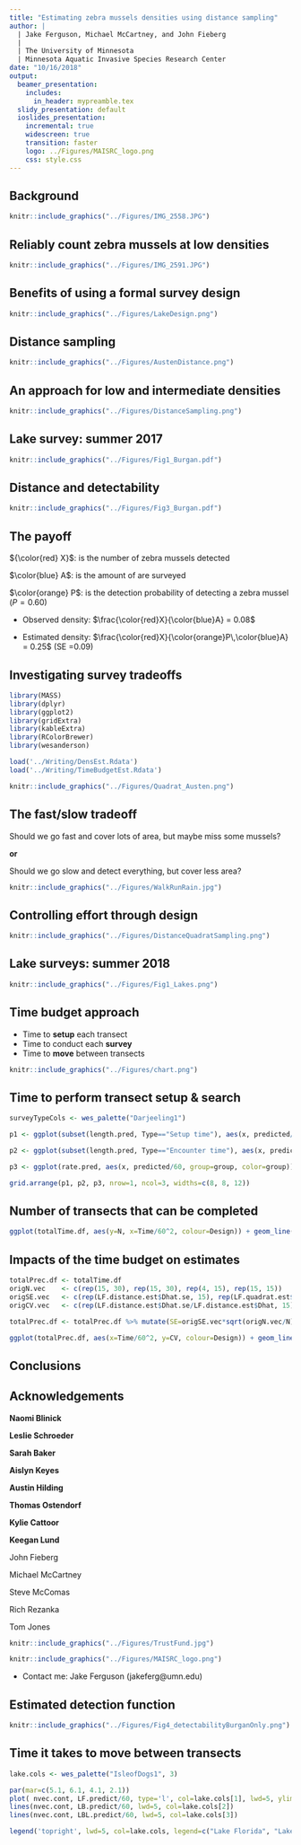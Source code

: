 ```yaml
---
title: "Estimating zebra mussels densities using distance sampling"
author: | 
  | Jake Ferguson, Michael McCartney, and John Fieberg
  |
  | The University of Minnesota
  | Minnesota Aquatic Invasive Species Research Center
date: "10/16/2018"
output: 
  beamer_presentation:
    includes:
      in_header: mypreamble.tex
  slidy_presentation: default
  ioslides_presentation: 
    incremental: true
    widescreen: true
    transition: faster
    logo: ../Figures/MAISRC_logo.png
    css: style.css
---
```

  
## Background
```r
knitr::include_graphics("../Figures/IMG_2558.JPG")
```
\footnotesize \textcolor{gray}{photo: Naomi Blinick}

## Reliably count zebra mussels at low densities

\begincols
  \begincol{.38\textwidth}
```r
knitr::include_graphics("../Figures/IMG_2591.JPG")
```
\footnotesize \textcolor{gray}{photo: Naomi Blinick}
  \endcol
\begincol{.68\textwidth}
\begin{itemize}
\item Assess control efficacy
\item Determine conditions that promote growth
\end{itemize}
  \endcol
\endcols


## Benefits of using a formal survey design

\begincols
  \begincol{.38\textwidth}
```r
knitr::include_graphics("../Figures/LakeDesign.png")
```

  \endcol
\begincol{.68\textwidth}
\begin{itemize}
\item Ensure sample is representative of the population
\item Control the amount of area surveyed
  \begin{itemize}
  \item Determine \textbf{uncertainty} in density
  \end{itemize}
\end{itemize}
  \endcol
\endcols

 
  
## Distance sampling
```r
knitr::include_graphics("../Figures/AustenDistance.png")
```
 \footnotesize \textcolor{gray}{image: Thomas Ostendorf}
 
## An approach for low and intermediate densities

```r
knitr::include_graphics("../Figures/DistanceSampling.png")
```

## Lake survey: summer 2017

```r
knitr::include_graphics("../Figures/Fig1_Burgan.pdf")
```

## Distance and detectability

```r
knitr::include_graphics("../Figures/Fig3_Burgan.pdf")
```


## The payoff
${\color{red} X}$: is the number of zebra mussels detected

$\color{blue} A$: is the amount of are surveyed

$\color{orange} P$: is the detection probability of detecting a zebra mussel ($P = 0.60$)

- Observed density: $\frac{\color{red}X}{\color{blue}A} = 0.08$

- Estimated density: $\frac{\color{red}X}{\color{orange}P\,\color{blue}A} = 0.25$ (SE =$0.09)$



## Investigating survey tradeoffs

```r
library(MASS)
library(dplyr)
library(ggplot2)
library(gridExtra)
library(kableExtra)
library(RColorBrewer)
library(wesanderson)

load('../Writing/DensEst.Rdata')
load('../Writing/TimeBudgetEst.Rdata')
```

```r
knitr::include_graphics("../Figures/Quadrat_Austen.png")
```
 \footnotesize \textcolor{gray}{image: Thomas Ostendorf}
 
## The fast/slow tradeoff

Should we go fast and cover lots of area, but maybe miss some mussels?

**or**

Should we go slow and detect everything, but cover less area?

```r
knitr::include_graphics("../Figures/WalkRunRain.jpg")
```

\footnotesize \textcolor{gray}{image: minutephysics(youtube.com)}

## Controlling effort through design

```r
knitr::include_graphics("../Figures/DistanceQuadratSampling.png")
```


## Lake surveys: summer 2018

```r
knitr::include_graphics("../Figures/Fig1_Lakes.png")
```

## Time budget approach

- Time to **setup** each transect
- Time to conduct each **survey**
- Time to **move** between transects

```r
knitr::include_graphics("../Figures/chart.png")
```


## Time to perform transect setup & search

```r
surveyTypeCols <- wes_palette("Darjeeling1")

p1 <- ggplot(subset(length.pred, Type=="Setup time"), aes(x, predicted/60, group=group, colour=group)) + geom_line() + geom_ribbon(aes(ymin = conf.low/60, ymax = conf.high/60, fill=group), alpha = .1, colour=NA) + theme_classic() + labs(x="Transect distance", y="Time (minutes)", title="Setup time") + theme(legend.position="none") + scale_fill_manual(values=surveyTypeCols) + scale_colour_manual(values=surveyTypeCols) + theme(plot.title = element_text(hjust = 0.5), text=element_text(size=16), panel.spacing = unit(2, "lines")) 

p2 <- ggplot(subset(length.pred, Type=="Encounter time"), aes(x, predicted/60, group=group, colour=group)) + geom_line() + geom_ribbon(aes(ymin = conf.low/60, ymax = conf.high/60, fill=group), alpha = .1, colour=NA) + theme_classic() + labs(x="Transect distance", y="", title="Search time") + theme(legend.position="none") + scale_fill_manual(values=surveyTypeCols) + scale_colour_manual(values=surveyTypeCols) + theme(plot.title = element_text(hjust = 0.5), text=element_text(size=16), panel.spacing = unit(2, "lines")) 

p3 <- ggplot(rate.pred, aes(x, predicted/60, group=group, color=group)) + geom_line() + geom_ribbon(aes(ymin = conf.low/60, ymax = conf.high/60, fill=group), alpha = .1, colour=NA) + theme_classic() + labs(x="Detection rate", y="", title="Search time") + scale_fill_manual(values=surveyTypeCols) + scale_colour_manual(values=surveyTypeCols) + theme(plot.title = element_text(hjust = 0.5), text=element_text(size=16), panel.spacing = unit(2, "lines")) 

grid.arrange(p1, p2, p3, nrow=1, ncol=3, widths=c(8, 8, 12))

```


## Number of transects that can be completed

```r

ggplot(totalTime.df, aes(y=N, x=Time/60^2, colour=Design)) + geom_line(size=1.5) + facet_wrap(~Lake, ncol=3, scale="free_x") + theme_classic() + scale_fill_manual(values=surveyTypeCols) + scale_colour_manual(values=surveyTypeCols) + labs(y="Number of transects", x="Total survey time (hours)") + theme(legend.title=element_blank(), text=element_text(size=20), panel.spacing = unit(2, "lines")) 

```


## Impacts of the time budget on estimates
```r

totalPrec.df <- totalTime.df
origN.vec    <- c(rep(15, 30), rep(15, 30), rep(4, 15), rep(15, 15))
origSE.vec   <- c(rep(LF.distance.est$Dhat.se, 15), rep(LF.quadrat.est$Dhat.se, 15), rep(LB.distance.est$Dhat.se, 15), rep(LB.quadrat.est$Dhat.se, 15), rep(LBL.distance.est$Dhat.se, 15), rep(LBL.quadrat.est$Dhat.se, 15))
origCV.vec   <- c(rep(LF.distance.est$Dhat.se/LF.distance.est$Dhat, 15), rep(LF.quadrat.est$Dhat.se/LF.quadrat.est$Dhat, 15), rep(LB.distance.est$Dhat.se/LB.distance.est$Dhat, 15), rep(LB.quadrat.est$Dhat.se/LB.quadrat.est$Dhat, 15), rep(LBL.distance.est$Dhat.se/LBL.distance.est$Dhat, 15), rep(LBL.quadrat.est$Dhat.se/LBL.quadrat.est$Dhat, 15))

totalPrec.df <- totalPrec.df %>% mutate(SE=origSE.vec*sqrt(origN.vec/N), CV=origCV.vec*sqrt(origCV.vec/N))

ggplot(totalPrec.df, aes(x=Time/60^2, y=CV, colour=Design)) + geom_line(size=1.5) + facet_wrap(~Lake, ncol=3, scale="free_x") + theme_classic() + scale_fill_manual(values=surveyTypeCols) + scale_colour_manual(values=surveyTypeCols) + labs(x="Time (hours)", y=expression(paste("Density precision ", group("(", hat(sigma)/hat(D), ")"))) ) + theme(legend.title=element_blank(), text=element_text(size=20), panel.spacing = unit(2, "lines")) 

```


## Conclusions

\begin{itemize}
\item \textbf{Distance sampling} is an attractive approach at low-densities
\begin{itemize}
\item Requires two observers
\end{itemize}
\item At higher densities \textbf{quadrat surveys} are more efficient
\item Still working on exploring how survey area and efficiency trade off more generally
\end{itemize}


## Acknowledgements

\begincols
  \begincol{.48\textwidth}

**Naomi Blinick**

**Leslie  Schroeder**

**Sarah Baker**

**Aislyn Keyes**

**Austin Hilding**

**Thomas Ostendorf**
  
**Kylie Cattoor**

**Keegan Lund**


  \endcol
\begincol{.48\textwidth}

John Fieberg

Michael McCartney

Steve McComas

Rich Rezanka 

Tom Jones
  \endcol
\endcols

```r
knitr::include_graphics("../Figures/TrustFund.jpg") 
```

```r
knitr::include_graphics("../Figures/MAISRC_logo.png")
```

* Contact me: Jake Ferguson (jakeferg@umn.edu)


## Estimated detection function

```r
knitr::include_graphics("../Figures/Fig4_detectabilityBurganOnly.png")
```

## Time it takes to move between transects

```r
lake.cols <- wes_palette("IsleofDogs1", 3)

par(mar=c(5.1, 6.1, 4.1, 2.1))
plot( nvec.cont, LF.predict/60, type='l', col=lake.cols[1], lwd=5, ylim=c(11, 18), ylab="Time to travel between sites (minutes)", xlab="Number of sites", cex.lab=2.5, cex.axis=2.5)
lines(nvec.cont, LB.predict/60, lwd=5, col=lake.cols[2])
lines(nvec.cont, LBL.predict/60, lwd=5, col=lake.cols[3])

legend('topright', lwd=5, col=lake.cols, legend=c("Lake Florida", "Lake Burgan", "Little Birch Lake"), cex=2.5)

```

